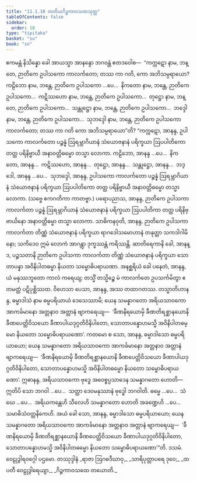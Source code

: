```yaml
---
title: "11.1.10 တတိယဂိဉ္ဇကာဝသထသုတ္တ"
tableOfContents: false
sidebar:
  order: 10
type: "tipitaka"
basket: "su"
book: "sn"
---
```



<DynamicBreadcrumb />

<Division number="1006" book="sn" e="ch" v="18" p="431">

<Paragraph number="1856" book="sn">
ဧကမန္တံ နိသိန္နော ခေါ အာယသ္မာ အာနန္ဒော ဘဂဝန္တံ ဧတဒဝေါစ—  “ကက္ကဋော နာမ, ဘန္တေ, ဉာတိကေ ဥပါသကော ကာလင်္ကတော; တဿ ကာ ဂတိ, ကော အဘိသမ္ပရာယော? ကဠိဘော နာမ, ဘန္တေ, ဉာတိကေ ဥပါသကော …ပေ…  နိကတော နာမ, ဘန္တေ, ဉာတိကေ ဥပါသကော…  ကဋိဿဟော နာမ, ဘန္တေ, ဉာတိကေ ဥပါသကော…  တုဋ္ဌော နာမ, ဘန္တေ, ဉာတိကေ ဥပါသကော…  သန္တုဋ္ဌော နာမ, ဘန္တေ, ဉာတိကေ ဥပါသကော…  ဘဒ္ဒေါ နာမ, ဘန္တေ, ဉာတိကေ ဥပါသကော…  သုဘဒ္ဒေါ နာမ, ဘန္တေ, ဉာတိကေ ဥပါသကော ကာလင်္ကတော; တဿ ကာ ဂတိ ကော အဘိသမ္ပရာယော”တိ?
</Paragraph>

<Paragraph number="1857" book="sn">
“ကက္ကဋော, အာနန္ဒ, ဥပါသကော ကာလင်္ကတော ပဉ္စန္နံ ဩရမ္ဘာဂိယာနံ သံယောဇနာနံ ပရိက္ခယာ ဩပပါတိကော တတ္ထ ပရိနိဗ္ဗာယီ အနာဝတ္တိဓမ္မော တသ္မာ လောကာ. ကဠိဘော, အာနန္ဒ …ပေ…  နိကတော, အာနန္ဒ…  ကဋိဿဟော, အာနန္ဒ…  တုဋ္ဌော, အာနန္ဒ…  သန္တုဋ္ဌော, အာနန္ဒ…  ဘဒ္ဒေါ, အာနန္ဒ …ပေ…  သုဘဒ္ဒေါ, အာနန္ဒ, ဥပါသကော ကာလင်္ကတော ပဉ္စန္နံ ဩရမ္ဘာဂိယာနံ သံယောဇနာနံ ပရိက္ခယာ ဩပပါတိကော တတ္ထ ပရိနိဗ္ဗာယီ အနာဝတ္တိဓမ္မော တသ္မာ လောကာ. (သဗ္ဗေ ဧကဂတိကာ ကာတဗ္ဗာ.)
</Paragraph>

<Paragraph number="1858" book="sn">
ပရောပညာသ, အာနန္ဒ, ဉာတိကေ ဥပါသကာ ကာလင်္ကတာ ပဉ္စန္နံ ဩရမ္ဘာဂိယာနံ သံယောဇနာနံ ပရိက္ခယာ ဩပပါတိကာ တတ္ထ ပရိနိဗ္ဗာယိနော အနာဝတ္တိဓမ္မာ တသ္မာ လောကာ. သာဓိကနဝုတိ, အာနန္ဒ, ဉာတိကေ ဥပါသကာ ကာလင်္ကတာ တိဏ္ဏံ သံယောဇနာနံ ပရိက္ခယာ ရာဂဒေါသမောဟာနံ တနုတ္တာ သကဒါဂါမိနော; သကိဒေဝ ဣမံ လောကံ အာဂန္တွာ ဒုက္ခဿန္တံ ကရိဿန္တိ. ဆာတိရေကာနိ ခေါ, အာနန္ဒ, ပဉ္စသတာနိ ဉာတိကေ ဥပါသကာ ကာလင်္ကတာ တိဏ္ဏံ သံယောဇနာနံ ပရိက္ခယာ သောတာပန္နာ အဝိနိပါတဓမ္မာ နိယတာ သမ္ဗောဓိပရာယဏာ.
</Paragraph>

<Paragraph number="1859" book="sn">
အနစ္ဆရိယံ ခေါ ပနေတံ, အာနန္ဒ, ယံ မနုဿဘူတော ကာလံ ကရေယျ; တသ္မိံ တသ္မိဉ္စေ မံ ကာလင်္ကတေ ဥပသင်္ကမိတွာ ဧတမတ္ထံ ပဋိပုစ္ဆိဿထ. ဝိဟေသာ ပေသာ, အာနန္ဒ, အဿ တထာဂတဿ. တသ္မာတိဟာနန္ဒ, ဓမ္မာဒါသံ နာမ ဓမ္မပရိယာယံ ဒေသေဿာမိ; ယေန သမန္နာဂတော အရိယသာဝကော အာကင်္ခမာနော အတ္တနာဝ အတ္တာနံ ဗျာကရေယျ—  ‘ခီဏနိရယောမှိ ခီဏတိရစ္ဆာနယောနိ ခီဏပေတ္တိဝိသယော ခီဏာပါယဒုဂ္ဂတိဝိနိပါတော, သောတာပန္နောဟမသ္မိ အဝိနိပါတဓမ္မော နိယတော သမ္ဗောဓိပရာယဏော’.
</Paragraph>

<Paragraph number="1860" book="sn">
ကတမော စ သော, အာနန္ဒ, ဓမ္မာဒါသော ဓမ္မပရိယာယော; ယေန သမန္နာဂတော အရိယသာဝကော အာကင်္ခမာနော အတ္တနာဝ အတ္တာနံ ဗျာကရေယျ—  ‘ခီဏနိရယောမှိ ခီဏတိရစ္ဆာနယောနိ ခီဏပေတ္တိဝိသယော ခီဏာပါယဒုဂ္ဂတိဝိနိပါတော, သောတာပန္နောဟမသ္မိ အဝိနိပါတဓမ္မော နိယတော သမ္ဗောဓိပရာယဏော’.
</Paragraph>

<Paragraph number="1861" book="sn">
ဣဓာနန္ဒ, အရိယသာဝကော ဗုဒ္ဓေ အဝေစ္စပ္ပသာဒေန သမန္နာဂတော ဟောတိ—  ဣတိပိ သော ဘဂဝါ …ပေ…  သတ္ထာ ဒေဝမနုဿာနံ ဗုဒ္ဓေါ ဘဂဝါတိ. ဓမ္မေ …ပေ…  သံဃေ …ပေ…  အရိယကန္တေဟိ သီလေဟိ သမန္နာဂတော ဟောတိ အခဏ္ဍေဟိ …ပေ…  သမာဓိသံဝတ္တနိကေဟိ. အယံ ခေါ သော, အာနန္ဒ, ဓမ္မာဒါသော ဓမ္မပရိယာယော; ယေန သမန္နာဂတော အရိယသာဝကော အာကင်္ခမာနော အတ္တနာဝ အတ္တာနံ ဗျာကရေယျ—  ‘ခီဏနိရယောမှိ ခီဏတိရစ္ဆာနယောနိ ခီဏပေတ္တိဝိသယော ခီဏာပါယဒုဂ္ဂတိဝိနိပါတော, သောတာပန္နောဟမသ္မိ အဝိနိပါတဓမ္မော နိယတော သမ္ဗောဓိပရာယဏော’”တိ.

</Paragraph>
</Division>

<Paragraph number="1862" type="center" book="sn">
ဒသမံ.



</Paragraph>

<Paragraph number="1863" type="center" book="sn">
ဝေဠုဒွါရဝဂ္ဂေါ ပဌမော.



</Paragraph>

<Paragraph number="1864" type="center" book="sn">
တဿုဒ္ဒါနံ


</Paragraph>

<Paragraph number="1865" type="verses" book="sn">
_ရာဇာ ဩဂဓဒီဃာဝု,_  
_သာရိပုတ္တာပရေ ဒုဝေ;_  
_ထပတီ ဝေဠုဒွါရေယျာ,_  
_ဂိဉ္ဇကာဝသထေ တယောတိ._
</Paragraph>